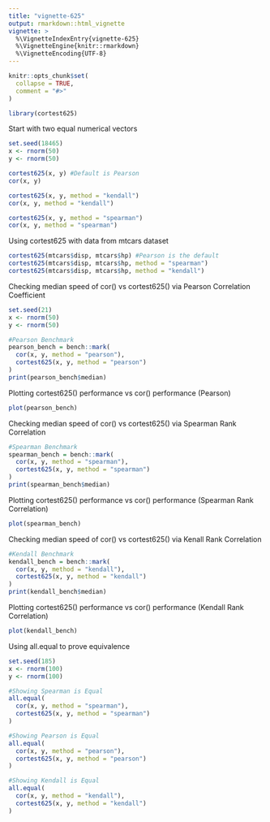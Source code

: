 ```yaml
---
title: "vignette-625"
output: rmarkdown::html_vignette
vignette: >
  %\VignetteIndexEntry{vignette-625}
  %\VignetteEngine{knitr::rmarkdown}
  %\VignetteEncoding{UTF-8}
---
```


```r
knitr::opts_chunk$set(
  collapse = TRUE,
  comment = "#>"
)
```

```r
library(cortest625)
```

Start with two equal numerical vectors
```r
set.seed(18465)
x <- rnorm(50)
y <- rnorm(50)

cortest625(x, y) #Default is Pearson
cor(x, y)

cortest625(x, y, method = "kendall")
cor(x, y, method = "kendall")

cortest625(x, y, method = "spearman")
cor(x, y, method = "spearman")
```

Using cortest625 with data from mtcars dataset
```r
cortest625(mtcars$disp, mtcars$hp) #Pearson is the default
cortest625(mtcars$disp, mtcars$hp, method = "spearman")
cortest625(mtcars$disp, mtcars$hp, method = "kendall")
```

Checking median speed of cor() vs cortest625() via Pearson Correlation Coefficient
```r
set.seed(21)
x <- rnorm(50)
y <- rnorm(50)

#Pearson Benchmark
pearson_bench = bench::mark(
  cor(x, y, method = "pearson"),
  cortest625(x, y, method = "pearson")
)
print(pearson_bench$median)
```

Plotting cortest625() performance vs cor() performance (Pearson)
```r
plot(pearson_bench)
```

Checking median speed of cor() vs cortest625() via Spearman Rank Correlation
```r
#Spearman Benchmark
spearman_bench = bench::mark(
  cor(x, y, method = "spearman"),
  cortest625(x, y, method = "spearman")
)
print(spearman_bench$median)
```

Plotting cortest625() performance vs cor() performance (Spearman Rank Correlation)
```r
plot(spearman_bench)
```

Checking median speed of cor() vs cortest625() via Kenall Rank Correlation
```r
#Kendall Benchmark
kendall_bench = bench::mark(
  cor(x, y, method = "kendall"),
  cortest625(x, y, method = "kendall")
)
print(kendall_bench$median)
```

Plotting cortest625() performance vs cor() performance (Kendall Rank Correlation)
```r
plot(kendall_bench)
```
Using all.equal to prove equivalence
```r
set.seed(185)
x <- rnorm(100)
y <- rnorm(100)

#Showing Spearman is Equal
all.equal(
  cor(x, y, method = "spearman"),
  cortest625(x, y, method = "spearman")
)

#Showing Pearson is Equal
all.equal(
  cor(x, y, method = "pearson"),
  cortest625(x, y, method = "pearson")
)

#Showing Kendall is Equal
all.equal(
  cor(x, y, method = "kendall"),
  cortest625(x, y, method = "kendall")
)
```

